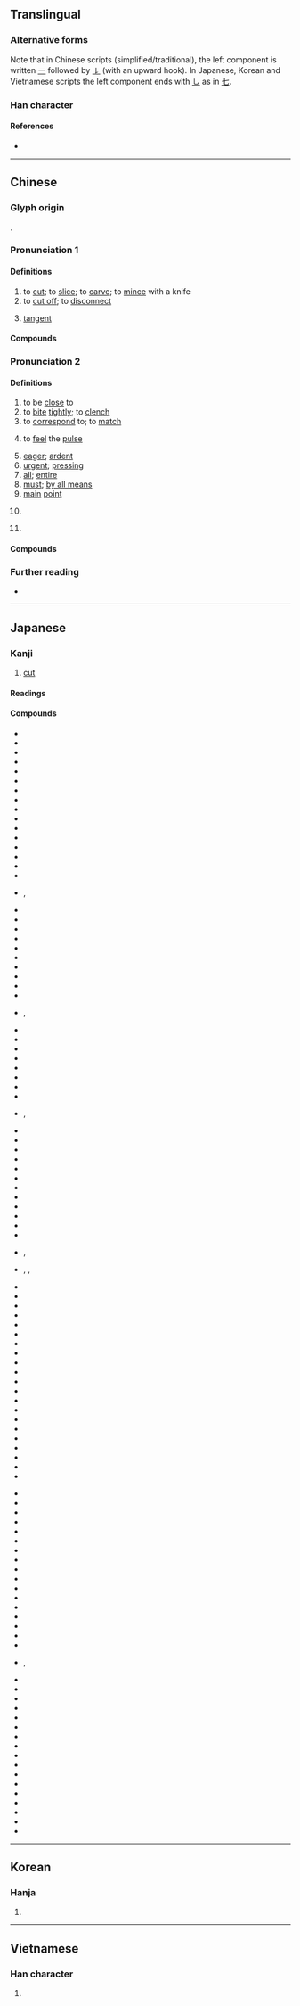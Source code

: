 {{character info/new}}
{{character info|0xFA00}}
{{character info|0x2F850}}
==Translingual==
{{stroke order}}

===Alternative forms===
Note that in Chinese scripts (simplified/traditional), the left component is written [[㇐]] followed by [[㇙]] (with an upward hook). In Japanese, Korean and Vietnamese scripts the left component ends with [[㇟]] as in [[七]].

===Han character===
{{Han char|rn=18|rad=刀|as=02|sn=4|four=47720|canj=PSH|ids=⿰七刀}}

====References====
* {{Han ref|kx=0136.090|dkj=01858|dj=0307.050|hdz=10320.050|uh=5207|ud=20999|bh=A4C1|bd=42177}}

----

==Chinese==
{{zh-forms}}

===Glyph origin===
{{Han etym}}
{{Han compound|七|刀|ls=psc|c1=p|c2=s|t2=knife}}.

===Pronunciation 1===
{{zh-pron
|m=qiē
|c=cit3
|h=pfs=chhiet
|md=chiék/chiák
|mn=chhiat
|mn-t=ciag4/ciêg4
|mn-t_note=ciag4 - Shantou; ciêg4 - Chaozhou
|w=4qiq
|mc=y
|oc=y
|cat=n,v
}}

====Definitions====
{{zh-hanzi}}

# to [[cut]]; to [[slice]]; to [[carve]]; to [[mince]] with a knife
# to [[cut off]]; to [[disconnect]]
# {{lb|zh|mathematics}} [[tangent]]
#: {{zh-x|正切{qiē}|tangent}}
#: {{zh-x|餘切{qiē}|cotangent}}

====Compounds====
{{zh-der|fold=1|一刀切|互切互磋|公切線|公切面|刀切斧砍|刀切豆腐|切入|切分法|切分音|切削|切割|切口|切接法|切換|切斷|切片|切片檢查|切球|切碎|切磋|切磋琢磨|切線|切腹自殺|切除|切麵|割切|外公切線|外切多邊形|如切如磋|如砍瓜切菜一般|弦切角|橫切|熟切店|病理切片|白切肉|砍瓜切菜|縱切面|薄批細切|餘切|馬蹄刀瓢裡切菜}}

===Pronunciation 2===
{{zh-pron
|m=qiè
|c=cit3,cai3
|h=pfs=chhiet
|md=chiék
|mn=qz,xm:chhoeh/zz:chheh/chhè/chhiat
|mn_note=chhoeh/chheh - vernacular; chhiat - literary
|mn-t=ciag4/ciêg4
|mn-t_note=ciag4 - Shantou; ciêg4 - Chaozhou
|w=4qiq
|cat=a,v,adv,n,intj
}}

====Definitions====
{{zh-hanzi}}

# to be [[close]] to
# to [[bite]] [[tightly]]; to [[clench]]
# to [[correspond]] to; to [[match]]
# {{lb|zh|TCM}} to [[feel]] the [[pulse]]
# [[eager]]; [[ardent]]
# [[urgent]]; [[pressing]]
# [[all]]; [[entire]]
# [[must]]; [[by all means]]
# [[main]] [[point]]
# {{lb|zh|phonetics}} {{zh-short|反切|[[fanqie]]}}
# {{lb|zh|mostly|women's speech|colloquial}} {{n-g|An [[interjection]] [[convey]]ing a [[slight]] [[sense]] of [[disdain]] or [[dissatisfaction]].}}

====Compounds====
{{zh-der|一切|一切從簡|一切現成|一切眾生|一切經音義|不切實際|不真切|不顧一切|仁波切|令人切齒|倍感親切|切中|切中時弊|切切|切切實實|切切私語|切勿|切口|切合|切囑|切圓|切實|切對|切峻|切己|切心|切忌|切意|切愛|切末|切當|切盼|切結|切結書|切肩|切脈|切腳|切膚|切膚之痛|切至|切莫|切要|切角|切記|切診|切諫|切責|切身|切近|切鄰|切雲|切面|切音|切韻|切題|切骨|切骨之仇|切點|切齒|切齒咬牙|切齒拊心|切齒腐心|剛切|剴切|反切|咬牙切齒|嚴切|妥切|密切|密切追隨|密密切切|峻切|律切|心切|怒目切齒|急切|恨之切骨|悲切|悲喜交切|悲悲切切|悽切|情切|情詞懇切|意切言盡|意切辭盡|慘切|憤切|懇切|拊膺切齒|操切|攘袂切齒|明義理，切世用|會文切理|望聞問切|極切瞻韓|正切|殷切|求好心切|浮聲切響|淒切|深切|清切|激切|熱切|痛切|痛切心骨|痛心切齒|目空一切|相切|真切|瞋目切齒|確切|私言切語|種切|端切|精切|緊切|義切中抱|苛切|要切|親切|診切|貼切|較切|迫切|迫切性|適切|關切|關切補詞|飢凍交切|飢寒交切}}

===Further reading===
* {{thcwd|595}}

{{zh-cat|Elementary}}

----

==Japanese==

===Kanji===
{{ja-kanji|grade=2|rs=刀02}}

# [[cut]]

====Readings====
{{ja-readings
|goon=せち, さい
|kanon=せつ, せい
|kun=き-る, き-れる
|nanori=きつ, きり, ぎり
}}

====Compounds====
{{rel-top3|compounds containing "切"}}
* {{ja-r|切る|きる|cut, sever, turn off}}
* {{ja-r|切り|きり|limits, end}}
* {{ja-r|切り口|きりくち|cut end, section}}
* {{ja-r|切り札|きりふだ|trump card}}
* {{ja-r|切り紙|きりがみ|wallpaper}}
* {{ja-r|切り下げ|きりさげ|devaluation, markdown}}
* {{ja-r|切り替え|きりかえ|exchange, conversion}}
* {{ja-r|切り替える|きりかえる|change, exchange}}
* {{ja-r|切り捨て|きりすて|omission, rounding down}}
* {{ja-r|切り捨てる|きりすてる|cut down, truncate}}
* {{ja-r|切り上げ|きりあげ|end, conclusion}}
* {{ja-r|切り抜き|きりぬき|scraps, cuts}}
* {{ja-r|切り崩す|きりくずす|level, cut through}}
* {{ja-r|切り離す|きりはなす|detach, decapitate}}
* {{ja-r|切り上げ|きりあげ|end, conclusion}}
* {{ja-r|切り倒す|きりたおす|fell a tree}}
* {{ja-r|切り が ない|きり が ない}}, {{ja-r|切り が 無い|きり が ない|endless, innumerable}}
* {{ja-r|切れる|きれる|be cut off, be injured}}
* {{ja-r|切れ|きれ|piece, slice}}
* {{ja-r|切れ味|きれあじ|the feel of a cutting edge}}
* {{ja-r|切れ目|きれめ|break, pause}}
* {{ja-r|切れ端|きれはし|scraps, cut end}}
* {{ja-r|切れ切れ の|きれぎれ の|scrap, disconnected}}
* {{ja-r|切れた 縄|きれた なわ|broken rope}}
* {{ja-r|切れ の 帽子|きれ の ぼうし|cloth hat}}
* {{ja-r|切らす|きらす|be out of, run out of}}
* {{ja-r|切ない|せつない|painful, oppressive}}
* {{ja-r|切っ掛け|きっかけ}}, {{ja-r|切掛|きっかけ|chance, start}}
* {{ja-r|切実|せつじつ|compelling, serious}}
* {{ja-r|切手|きって|postage stamp}}
* {{ja-r|切断|せつだん|cutting, severance}}
* {{ja-r|切迫|せっぱく|pressure, urgency}}
* {{ja-r|切符|きっぷ|ticket}}
* {{ja-r|切腹|せっぷく|ritual suicide}}
* {{ja-r|切開|せっかい|incision, operation}}
* {{ja-r|切%除|せつ%じょ|cut off, cut out}}
{{rel-mid3}}
* {{ja-r|切%支%丹|きり%し%たん}}, {{ja-r|切%死%丹|きり%し%たん|early Japanese Christianity}}
* {{ja-r|切符 を 切る|きっぷ を きる|rip off a coupon}}
* {{ja-r|みじん切り|みじんぎり|finely chopped}}
* {{ja-r|ブチ切れ|ブチきれ|livid}}
* {{ja-r|やり切れない|やりきれない|unbearable, intolerable}}
* {{ja-r|ケーキ 一%切れ|ケーキ ひと%きれ|a piece of cake}}
* {{ja-r|一切|いっさい|all, everything}}
* {{ja-r|懇切|こんせつ|kindness, cordiality}}
* {{ja-r|大切|たいせつ|important, valuable}}
* {{ja-r|適切|てきせつ|pertinent, appropriate}}
* {{ja-r|親切|しんせつ|kindness, gentleness}}
* {{ja-r|半切|はんせつ|half size}}
* {{ja-r|痛切|つうせつ|keen, acute}}
* {{ja-r|踏切|ふみきり}}, {{ja-r|踏%切り|ふみ%きり|railway crossing}}
* {{ja-r|締切|しめきり}}, {{ja-r|締%切り|しめ%きり}}, {{ja-r|締め切り|しめきり|closing, cut off}}
* {{ja-r|不親%切|ふしん%せつ|unkindness, unfriendliness}}
* {{ja-r|小%切手|こ%ぎって|check}}
* {{ja-r|裏%切る|うら%ぎる|betray, turn traitor}}
* {{ja-r|区切る|くぎる|punctuate, cut off}}
* {{ja-r|千切る|ちぎる|cut up fine}}
* {{ja-r|値切る|ねぎる|drive a bargain}}
* {{ja-r|横%切る|よこ%ぎる|cross, traverse}}
* {{ja-r|仕切る|しきる|partition, divide}}
* {{ja-r|言い切る|い.いきる|declare, assert}}
* {{ja-r|打ち切る|うちきる|stop, abort}}
* {{ja-r|締め切る|しめきる|close up, shut up}}
* {{ja-r|澄み切る|すみきる|to be serene}}
* {{ja-r|逃げ切る|にげきる|manage to hold on}}
* {{ja-r|張り切る|はりきる|be in high spirits}}
* {{ja-r|踏み切る|ふみきる|make a bold start}}
* {{ja-r|振り切る|ふりきる|shake free from}}
* {{ja-r|割り切る|わりきる|give a clear explanation}}
* {{ja-r|押し切る|おしきる|face down the opposition}}
* {{ja-r|思い切る|おもいきる|give up all thoughts of}}
* {{ja-r|打ち切る|うちきる|stop, abort}}
* {{ja-r|読み切る|よみきる|finish reading}}
{{rel-mid3}}
* {{ja-r|疲れ切る|つかれきる|be exhausted}}
* {{ja-r|爪%切り|つめ%きり|nail clippers}}
* {{ja-r|裏%切り|うら%ぎり|treachery, betrayal}}
* {{ja-r|皮%切り|かわ%きり|beginning, start}}
* {{ja-r|仕切り|しきり|partition, division}}
* {{ja-r|見切り|みきり|abandon, forsake}}
* {{ja-r|指%切り|ゆび%きり|pinky promise}}
* {{ja-r|輪切り|わぎり|round slices}}
* {{ja-r|区切り|くぎり|punctuation, end}}
* {{ja-r|腹%切り|はら%きり|ritual suicide}}
* {{ja-r|縁%切り|えん%きり|separation, divorce}}
* {{ja-r|缶%切り|かん%きり|can opener}}
* {{ja-r|紋%切り型|もん%きりがた|fixed formula}}
* {{ja-r|裏%切り者|うら%ぎりもの|betrayer, traitor}}
* {{ja-r|見切り 発車|みきり はっしゃ|making a snap decision}}
* {{ja-r|打ち切り|うちきり|end, close}}
* {{ja-r|思い切り|おもいきり|with all one's strength}}
* {{ja-r|貸し切り|かしきり}}, {{ja-r|貸切り|かしきり|reserved, reservation}}
* {{ja-r|飛び切り|ゆびきり|extraordinary, superior}}
* {{ja-r|試し切り|ためしぎり|trying out a new sword or blade}}
* {{ja-r|四つ切り|よつぎり|cutting into four}}
* {{ja-r|千切れる|ちぎれる|be torn to pieces}}
* {{ja-r|途切れる|とぎれる|pause, be interrupted}}
* {{ja-r|売り切れる|うりきれる|be sold out}}
* {{ja-r|息%切れ|いき%ぎれ|shortness of breath}}
* {{ja-r|品%切れ|しな%ぎれ|out of stock}}
* {{ja-r|歯切れ|はぎれ|the feel when biting}}
* {{ja-r|幕%切れ|まく%ぎれ|fall of the curtain}}
* {{ja-r|手切れ|てぎれ|severing of connections}}
* {{ja-r|二%切れ の パン|ふた%きれ の パン|two slices of bread}}
* {{ja-r|売り切れ|うりきれ|sold out}}
* {{ja-r|時間切れ|じかんぎれ|out of time}}
* {{ja-r|電池切れ|でんちぎれ|flat battery}}
* {{ja-r|思い切って|おもいきって|resolutely, boldly}}
* {{ja-r|電話 を 切る|でんわ を きる|hang up the phone}}
{{rel-bottom}}

----

==Korean==

===Hanja===
{{ko-hanja|hangeul=[[절]], [[체]]|eumhun=끊을 절, 온통 체|rv=jeol, che|mr=chŏl, ch'e}}

# {{defn|lang=ko|sort=刀02}}

----

==Vietnamese==

===Han character===
{{vi-hantu|[[thiết]], [[siết]], [[thiếc]], [[thướt]]|rs=刀02}}

# {{defn|lang=vi|sort=刀02}}